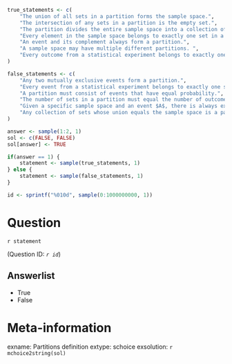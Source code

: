 ```r

true_statements <- c(
    "The union of all sets in a partition forms the sample space.",
    "The intersection of any sets in a partition is the empty set.",
    "The partition divides the entire sample space into a collection of mutually exclusive sets. ",
    "Every element in the sample space belongs to exactly one set in a partition.",
    "An event and its complement always form a partition.",
    "A sample space may have multiple different partitions. ",
    "Every outcome from a statistical experiment belongs to exactly one set in a partition. "
)

false_statements <- c(
    "Any two mutually exclusive events form a partition.",
    "Every event from a statistical experiment belongs to exactly one set in a partition.",
    "A partition must consist of events that have equal probability.",
    "The number of sets in a partition must equal the number of outcomes in a sample space.",
    "Given a specific sample space and an event $A$, there is always exactly one partition that contains $A$ as one of its sets.",
    "Any collection of sets whose union equals the sample space is a partition. "
)

answer <- sample(1:2, 1)
sol <- c(FALSE, FALSE)
sol[answer] <- TRUE

if(answer == 1) {
    statement <- sample(true_statements, 1)
} else {
    statement <- sample(false_statements, 1)
}

id <- sprintf("%010d", sample(0:1000000000, 1))
```

Question
========
`r statement`

(Question ID: *`r id`*)

Answerlist
----------
* True
* False

Meta-information
================
exname: Partitions definition
extype: schoice
exsolution: `r mchoice2string(sol)`